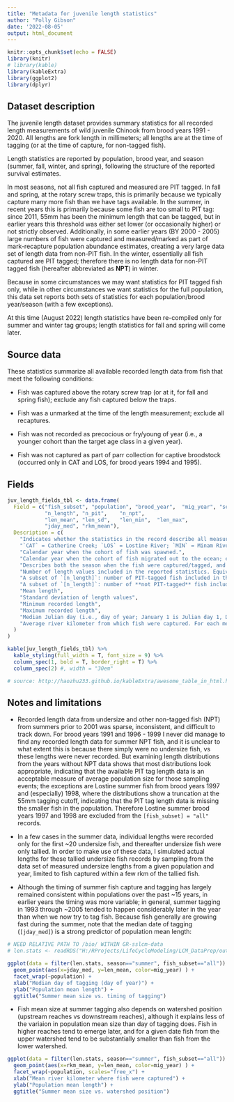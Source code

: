 ```yaml
---
title: "Metadata for juvenile length statistics"
author: "Polly Gibson"
date: '2022-08-05'
output: html_document
---
```



```r
knitr::opts_chunk$set(echo = FALSE)
library(knitr)
# library(kable)
library(kableExtra)
library(ggplot2)
library(dplyr)
```


## Dataset description
The juvenile length dataset provides summary statistics for all recorded length measurements of wild juvenile Chinook from brood years 1991 - 2020.  All lengths are fork length in millimeters; all lengths are at the time of tagging (or at the time of capture, for non-tagged fish). 

Length statistics are reported by population, brood year, and season (summer, fall, winter, and spring), following the structure of the reported survival estimates. 

In most seasons, not all fish captured and measured are PIT tagged. In fall and spring, at the rotary screw traps, this is primarily because we typically capture many more fish than we have tags available.  In the summer, in recent years this is primarily because some fish are too small to PIT tag: since 2011, 55mm has been the minimum length that can be tagged, but in earlier years this threshold was either set lower (or occasionally higher) or not strictly observed. Additionally, in some earlier years (BY 2000 - 2005) large numbers of fish were captured and measured/marked as part of mark-recapture population abundance estimates, creating a very large data set of length data from non-PIT  fish.  In the winter, essentially all fish captured are PIT tagged; therefore there is no length data for non-PIT tagged fish (hereafter abbreviated as **NPT**) in winter.

Because in some circumstances we may want statistics for PIT tagged fish only, while in other circumstances we want statistics for the full population, this data set reports both sets of statistics for each population/brood year/season (with a few exceptions).

At this time (August 2022) length statistics have been re-compiled only for summer and winter tag groups; length statistics for fall and spring will come later. 


## Source data 
These statistics summarize all available recorded length data from fish that meet the following conditions: 

- Fish was captured above the rotary screw trap (or at it, for fall and spring fish); exclude any fish captured below the traps.

- Fish was a unmarked at the time of the length measurement; exclude all recaptures. 

- Fish was not recorded as precocious or fry/young of year (i.e., a younger cohort than the target age class in a given year).

- Fish was not captured as part of parr collection for captive broodstock (occurred only in CAT and LOS, for brood years 1994 and 1995). 


## Fields
```r

juv_length_fields_tbl <- data.frame(
  Field = c("fish_subset", "population", "brood_year",	"mig_year",	"season",	
            "n_length",	"n_pit",	"n_npt",	
            "len_mean",	"len_sd",	"len_min",	"len_max",	
            "jday_med",	"rkm_mean"),
  Description = c(
    "Indicates whether the statistics in the record describe all measured fish (**`all`**) vs. only the PIT tagged fish (**`PIT`**). With a few exceptions (Lostine summer brood years 1997 and 1998), both sets of statistics (i.e., two rows of data) are provided for each population/year/season combination. Note that for winter season, `PIT` and `all` statistics are the same; in winter very few fish are ever measured without being PIT tagged, and it is extremely rare to get fish that are too small to tag during this season.",
    "`CAT` = Catherine Creek; `LOS` = Lostine River; `MIN` = Minam River; `UGR` = Upper Grande Ronde River.", 
    "Calendar year when the cohort of fish was spawned.",
    "Calendar year when the cohort of fish migrated out to the ocean; equivalent to `[brood_year] + 2`.",
    "Describes both the season when the fish were captured/tagged, and the method by which the fish were captured. `summer` and `winter` fish are actively captured by snorkel-herding throughout the rearing habitat, while `fall` and `spring` fish are passively captured in rotary screw traps.",
    "Number of length values included in the reported statistics. Equivalent to `[n_pit] + [n_npt]`.",
    "A subset of `[n_length]`: number of PIT-tagged fish included in the reported length statistics. When `[fish_subset] = PIT`, `[n_pit]` is equal to `[n_npt]`.",
    "A subset of `[n_length]`: number of **not PIT-tagged** fish included in the reported length statistics.",
    "Mean length",
    "Standard deviation of length values",
    "Minimum recorded length",
    "Maximum recorded length",
    "Median Julian day (i.e., day of year; January 1 is Julian day 1, December 31 is Julian day 365 (or 366 in leap years)) when fish were tagged.  Note that Julian day is a strong predictor of population average size for summer tagging - see below.",
    "Average river kilometer from which fish were captured. For each measured fish, river kilometer where the fish was captured is recorded. River kilometers start at the mouth and count upstream, so higher numbers indicate higher position in the watershed. This metric provides an indicator of where in the watershed most fish were captured in a given year, because average fish size is partly a function of watershed position."
  )
)

kable(juv_length_fields_tbl) %>%
  kable_styling(full_width = T, font_size = 9) %>%
  column_spec(1, bold = T, border_right = T) %>%
  column_spec(2) #, width = "30em"

# source: http://haozhu233.github.io/kableExtra/awesome_table_in_html.html#column__row_specification
```


## Notes and limitations

- Recorded length data from undersize and other non-tagged fish (NPT) from summers prior to 2001 was sparse, inconsistent, and difficult to track down.  For brood years 1991 and 1996 - 1999 I never did  manage to find any recorded length data for summer NPT fish, and it is unclear to what extent this is because there simply were no undersize fish, vs these lengths were never recorded.  But examining length distributions from the years without NPT data shows that most distributions look appropriate, indicating that the available PIT tag length data is an acceptable measure of average population size for those sampling events; the exceptions are Lostine summer fish from brood years 1997 and (especially) 1998, where the distributions show a truncation at the 55mm tagging cutoff, indicating that the PIT tag length data is missing the smaller fish in the population. Therefore Lostine summer brood years 1997 and 1998 are excluded from the `[fish_subset] = "all"` records. 
- In a few cases in the summer data, individual lengths were recorded only for the first ~20 undersize fish, and thereafter undersize fish were only tallied.  In order to make use of these data, I simulated actual lengths for these tallied undersize fish records by sampling from the data set of measured undersize lengths from a given population and year, limited to fish captured within a few rkm of the tallied fish.

- Although the timing of summer fish capture and tagging has largely remained consistent within populations over the past ~15 years, in earlier years the timing was more variable; in general, summer tagging in 1993 through ~2005 tended to happen considerably later in the year than when we now try to tag fish.  Because fish generally are growing fast during the summer, note that the median date of tagging (`[jday_med]`) is a strong predictor of population mean length:
```r
# NEED RELATIVE PATH TO /bio/ WITHIN GR-sslcm-data
# len.stats <- readRDS("H:/RProjects/LifeCycleModeling/LCM_DataPrep/output/juv-length-stats-snorkel.RData")

ggplot(data = filter(len.stats, season=="summer", fish_subset=="all")) +
  geom_point(aes(x=jday_med, y=len_mean, color=mig_year) ) +
  facet_wrap(~population) +
  xlab("Median day of tagging (day of year)") +
  ylab("Population mean length") +
  ggtitle("Summer mean size vs. timing of tagging")

```

- Fish mean size at summer tagging also depends on watershed position (upstream reaches vs downstream reaches), although it explains less of the variaion in population mean size than day of tagging does. Fish in higher reaches tend to emerge later, and for a given date fish from the upper watershed tend to be substantially smaller than fish from the lower watershed. 

```r
ggplot(data = filter(len.stats, season=="summer", fish_subset=="all")) +
  geom_point(aes(x=rkm_mean, y=len_mean, color=mig_year) ) +
  facet_wrap(~population, scales="free_x") +
  xlab("Mean river kilometer where fish were captured") +
  ylab("Population mean length") +
  ggtitle("Summer mean size vs. watershed position")
```

